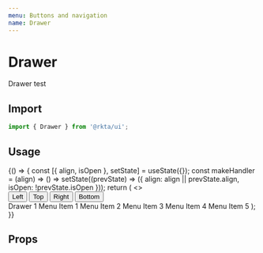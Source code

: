 ```yaml
---
menu: Buttons and navigation
name: Drawer
---
```




# Drawer

Drawer test

## Import

```javascript
import { Drawer } from '@rkta/ui';
```

## Usage

<Playground>
  {() => {
    const [{ align, isOpen }, setState] = useState({});
    const makeHandler = (align) => () =>
      setState((prevState) => ({ align: align || prevState.align, isOpen: !prevState.isOpen }));
    return (
      <>
        <div style={{ display: 'flex', justifyContent: 'center', padding: `24px` }}>
          <Button rounded hardRight onClick={makeHandler('left')} bgColor="primary">
            Left
          </Button>
          <Button hard onClick={makeHandler('top')} bgColor="primary">
            Top
          </Button>
          <Button hard onClick={makeHandler('right')} bgColor="primary">
            Right
          </Button>
          <Button rounded hardLeft onClick={makeHandler('bottom')} bgColor="primary">
            Bottom
          </Button>
        </div>
        <Drawer align={align} onClose={makeHandler()} open={isOpen}>
          <List>
            <ListTitle>Drawer 1</ListTitle>
            <ListButton>Menu Item 1</ListButton>
            <ListButton>Menu Item 2</ListButton>
            <ListButton>Menu Item 3</ListButton>
            <ListButton>Menu Item 4</ListButton>
            <ListButton>Menu Item 5</ListButton>
          </List>
        </Drawer>
      </>
    );
  }}
</Playground>

## Props

<Props of={Drawer} />
